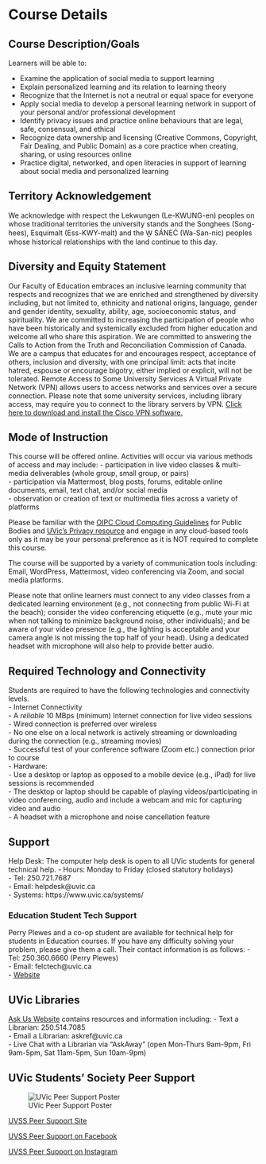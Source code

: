 # Course Details {-}

## Course Description/Goals {-}

Learners will be able to:

- Examine the application of social media to support learning  
- Explain personalized learning and its relation to learning theory  
- Recognize that the Internet is not a neutral or equal space for everyone  
- Apply social media to develop a personal learning network in support of your personal and/or professional development  
- Identify privacy issues and practice online behaviours that are legal, safe, consensual, and ethical  
- Recognize data ownership and licensing (Creative Commons, Copyright, Fair Dealing, and Public Domain) as a core practice when creating, sharing, or using resources online  
- Practice digital, networked, and open literacies in support of learning about social media and personalized
learning  

## Territory Acknowledgement {-}

We acknowledge with respect the Lekwungen (Le-KWUNG-en) peoples on whose traditional territories the university stands and the Songhees (Song-hees), Esquimalt (Ess-KWY-malt) and the W̱ SÁNEĆ (Wa-San-nic) peoples whose historical relationships with the land continue to this day.

## Diversity and Equity Statement {-}

Our Faculty of Education embraces an inclusive learning community that respects and recognizes that we are enriched and strengthened by diversity including, but not limited to, ethnicity and national origins, language, gender and gender identity, sexuality, ability, age, socioeconomic status, and spirituality. We are committed to increasing the participation of people who have been historically and systemically excluded from higher education and welcome all who share this aspiration. We are committed to answering the Calls to Action from the Truth and Reconciliation Commission of Canada. We are a campus that educates for and encourages respect, acceptance of others, inclusion and diversity, with one principal limit: acts that incite hatred, espouse or encourage bigotry, either implied or explicit, will not be tolerated. Remote Access to Some University Services A Virtual Private Network (VPN) allows users to access networks and services over a secure connection. Please note that some university services, including library access, may require you to connect to the library servers by VPN. [Click here to download and install the Cisco VPN software.](https://www.uvic.ca/systems/support/internettelephone/remoteaccess/index.php
)

## Mode of Instruction {-}
This course will be offered online. Activities will occur via various methods of access and may include:
- participation in live video classes & multi-media deliverables (whole group, small group, or pairs)  
- participation via Mattermost, blog posts, forums, editable online documents, email, text chat, and/or social media  
- observation or creation of text or multimedia files across a variety of platforms  

Please be familiar with the [OIPC Cloud Computing Guidelines](https://www.oipc.bc.ca/for-public-bodies/) for Public Bodies and [UVic’s Privacy resource](https://www.uvic.ca/til/onlinelearning/home/privacyresources/index.php) and engage in any cloud-based tools only as it may be your personal preference as it is NOT required to complete this course.

The course will be supported by a variety of communication tools including: Email, WordPress, Mattermost, video conferencing via Zoom, and social media platforms.

Please note that online learners must connect to any video classes from a dedicated learning environment (e.g., not connecting from public Wi-Fi at the beach); consider the video conferencing etiquette (e.g., mute your mic when not talking to minimize background noise, other individuals); and be aware of your video presence (e.g., the lighting is acceptable and your camera angle is not missing the top half of your head). Using a dedicated headset with microphone will also help to provide better audio.

## Required Technology and Connectivity {-}
Students are required to have the following technologies and connectivity levels.  
- Internet Connectivity  
    - A *reliable* 10 MBps (minimum) Internet connection for live video sessions  
    - Wired connection is preferred over wireless  
    - No one else on a local network is actively streaming or downloading during the connection (e.g., streaming movies)  
    - Successful test of your conference software (Zoom etc.) connection prior to course  
- Hardware:  
    - Use a desktop or laptop as opposed to a mobile device (e.g., iPad) for live sessions is recommended  
    - The desktop or laptop should be capable of playing videos/participating in video conferencing, audio and include a webcam and mic for capturing video and audio  
    - A headset with a microphone and noise cancellation feature  

## Support {-}
Help Desk: The computer help desk is open to all UVic students for general technical help.
- Hours: Monday to Friday (closed statutory holidays)  
- Tel: 250.721.7687  
- Email: helpdesk@uvic.ca  
- Systems: https://www.uvic.ca/systems/  

### Education Student Tech Support {-}
Perry Plewes and a co-op student are available for technical help for students in Education courses. If you have any difficulty solving your problem, please give them a call. Their contact information is as follows:
- Tel: 250.360.6660 (Perry Plewes)  
- Email: felctech@uvic.ca  
- [Website](https://www.uvic.ca/education/resources/digital-studios/index.php)  

## UVic Libraries {-}
[Ask Us Website](https://www.uvic.ca/library/research/ask/index.php) contains resources and information including:
- Text a Librarian: 250.514.7085  
- Email a Librarian: askref@uvic.ca  
- Live Chat with a Librarian via “AskAway” (open Mon-Thurs 9am-9pm, Fri 9am-5pm, Sat 11am-5pm, Sun 10am-9pm)  

## UVic Students' Society Peer Support {-}

![UVic Peer Support Poster](_assets/UVSS-peer.jpg)

[UVSS Peer Support Site](https://uvss.ca/peer-support-centre/)

[UVSS Peer Support on Facebook](https://www.facebook.com/UVSSPeerSupportCentre/)

[UVSS Peer Support on Instagram](https://instagram.com/uvicpeersupport)